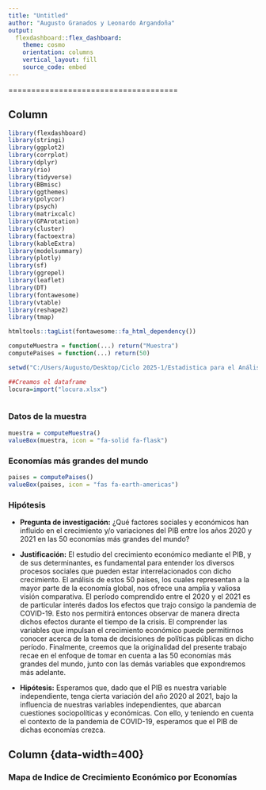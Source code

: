 ---
title: "Untitled"
author: "Augusto Granados y Leonardo Argandoña"
output: 
  flexdashboard::flex_dashboard:
    theme: cosmo
    orientation: columns
    vertical_layout: fill
    source_code: embed
---
=====================================

Column {data-width=650}
-----------------------------------------------------------------------

```{r setup, include=FALSE}
library(flexdashboard)
library(stringi)
library(ggplot2)
library(corrplot)
library(dplyr)
library(rio)
library(tidyverse)
library(BBmisc)
library(ggthemes)
library(polycor)
library(psych)
library(matrixcalc)
library(GPArotation)
library(cluster)
library(factoextra)
library(kableExtra)
library(modelsummary)
library(plotly)
library(sf)
library(ggrepel)
library(leaflet)
library(DT)
library(fontawesome)
library(vtable)
library(reshape2)
library(tmap)

htmltools::tagList(fontawesome::fa_html_dependency())

computeMuestra = function(...) return("Muestra")
computePaises = function(...) return(50)

setwd("C:/Users/Augusto/Desktop/Ciclo 2025-1/Estadistica para el Análisis Político 2/EAP2 - Tf")

##Creamos el dataframe
locura=import("locura.xlsx")



```

### Datos de la muestra
```{r}
muestra = computeMuestra()
valueBox(muestra, icon = "fa-solid fa-flask")
```

### Economías más grandes del mundo 

```{r}
paises = computePaises()
valueBox(paises, icon = "fas fa-earth-americas")
```

### Hipótesis

* **Pregunta de investigación:**
¿Qué factores sociales y económicos han influido en el crecimiento y/o variaciones del PIB entre los años 2020 y 2021 en las 50 economías más grandes del mundo?

* **Justificación:**
El estudio del crecimiento económico mediante el PIB, y de sus determinantes, es fundamental para entender los diversos procesos sociales que pueden estar interrelacionados con dicho crecimiento. El análisis de estos 50 países, los cuales representan a la mayor parte de la economía global, nos ofrece una amplia y valiosa visión comparativa. El período comprendido entre el 2020 y el 2021 es de particular interés dados los efectos que trajo consigo la pandemia de COVID-19. Esto nos permitirá entonces observar de manera directa dichos efectos durante el tiempo de la crisis. El comprender las variables que impulsan el crecimiento económico puede permitirnos conocer acerca de la toma de decisiones de políticas públicas en dicho período. Finalmente, creemos que la originalidad del presente trabajo recae en el enfoque de tomar en cuenta a las 50 economías más grandes del mundo, junto con las demás variables que expondremos más adelante.

* **Hipótesis:**
Esperamos que, dado que el PIB es nuestra variable independiente, tenga cierta variación del año 2020 al 2021, bajo la influencia de nuestras variables independientes, que abarcan cuestiones sociopolíticas y económicas. Con ello, y teniendo en cuenta el contexto de la pandemia de COVID-19, esperamos que el PIB de dichas economías crezca. 


Column {data-width=400}{.tabset}
-----------------------------------------------------------------------

### Mapa de Indice de Crecimiento Económico por Economías



